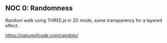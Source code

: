 
## NOC 0: Randomness

Random walk using THREE.js in 2D mode, some transparency for a layered effect.

https://natureofcode.com/random/
<Sketch sketchId="noc0_randomwalk_three_241128.ts" renderer='three' />

<br />  

<Code src="noc0_randomwalk_three_241128.ts" lang='typescript' />
